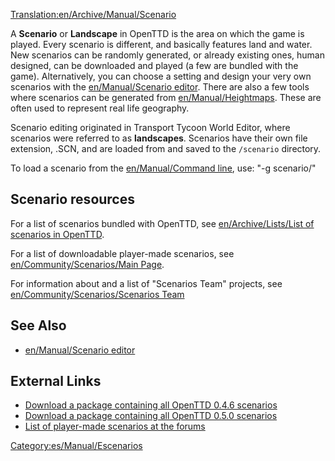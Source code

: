 [[Translation:en/Archive/Manual/Scenario]]
{{es/Traducción|en/Archive/Manual/Scenario|0}}

A '''Scenario''' or '''Landscape''' in OpenTTD is the area on which the game is played. Every scenario is different, and basically features land and water. New scenarios can be randomly generated, or already existing ones, human designed, can be downloaded and played (a few are bundled with the game). Alternatively, you can choose a setting and design your very own scenarios with the [[en/Manual/Scenario editor]]. There are also a few tools where scenarios can be generated from [[en/Manual/Heightmap]]s. These are often used to represent real life geography. 

Scenario editing originated in Transport Tycoon World Editor, where scenarios were referred to as '''landscapes'''. Scenarios have their own file extension, .SCN, and are loaded from and saved to the <code>/scenario</code> directory.

To load a scenario from the [[en/Manual/Command line]], use: "-g scenario/<name>"

==Scenario resources==

For a list of scenarios bundled with OpenTTD, see [[en/Archive/Lists/List of scenarios in OpenTTD]].

For a list of downloadable player-made scenarios, see [[en/Community/Scenarios/Main Page]].

For information about and a list of "Scenarios Team" projects, see [[en/Community/Scenarios/Scenarios Team]]

==See Also==

* [[en/Manual/Scenario editor]]

==External Links==

* [http://prdownloads.sourceforge.net/openttd/openttd-0.4.6-source-scenarios.zip?download Download a package containing all OpenTTD 0.4.6 scenarios]
* [http://sourceforge.net/project/downloading.php?groupname=openttd&filename=openttd-0.5.0-scenarios.zip&use_mirror=mesh Download a package containing all OpenTTD 0.5.0 scenarios]
* [http://www.tt-forums.net/viewtopic.php?t=12481 List of player-made scenarios at the forums]

[[Category:es/Manual/Escenarios]]
